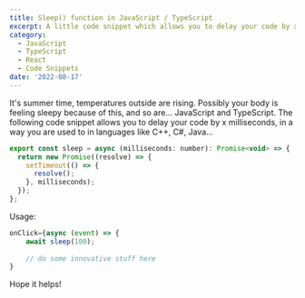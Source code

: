 ```yaml
---
title: Sleep() function in JavaScript / TypeScript
excerpt: A little code snippet which allows you to delay your code by x milliseconds, in a way you are used to in languages like C++, C#, Java...
category:
  - JavaScript
  - TypeScript
  - React
  - Code Snippets
date: '2022-08-17'
---
```


It's summer time, temperatures outside are rising. Possibly your body is feeling sleepy because of this, and so are… JavaScript and TypeScript. The following code snippet allows you to delay your code by x milliseconds, in a way you are used to in languages like C++, C#, Java...

```javascript
export const sleep = async (milliseconds: number): Promise<void> => {
  return new Promise((resolve) => {
    setTimeout(() => {
      resolve();
    }, milliseconds);
  });
};
```

Usage:
```javascript
onClick={async (event) => {
	await sleep(100);
	
	// do some innovative stuff here
}
```

Hope it helps!

